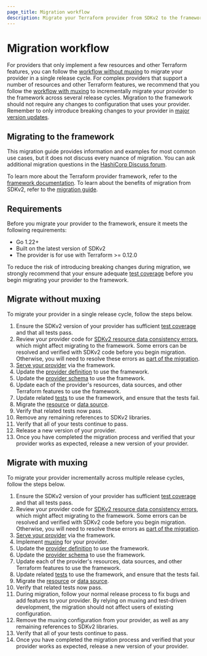 ```yaml
---
page_title: Migration workflow
description: Migrate your Terraform provider from SDKv2 to the framework by following this workflow.
---
```


# Migration workflow

For providers that only implement a few resources and other Terraform features,
you can follow the [workflow without muxing](#migrate-without-muxing) to migrate
your provider in a single release cycle. For complex providers that support a
number of resources and other Terraform features, we recommend that you follow
the [workflow with muxing](#migrate-with-muxing) to incrementally migrate your
provider to the framework across several release cycles. Migration to the
framework should not require any changes to configuration that uses your
provider. Remember to only introduce breaking changes to your provider in [major
version
updates](/terraform/plugin/best-practices/versioning#versioning-specification).

## Migrating to the framework

This migration guide provides information and examples for most common use
cases, but it does not discuss every nuance of migration. You can ask additional
migration questions in the [HashiCorp Discuss
forum](https://discuss.hashicorp.com/c/terraform-providers/tf-plugin-sdk/43).

To learn more about the Terraform provider framework, refer to the [framework
documentation](/terraform/plugin/framework/). To learn about the benefits of
migration from SDKv2, refer to the [migration
guide](/terraform/plugin/framework/migrating).

## Requirements

Before you migrate your provider to the framework, ensure it meets the following
requirements:

- Go 1.22+
- Built on the latest version of SDKv2
- The provider is for use with Terraform >= 0.12.0

To reduce the risk of introducing breaking changes during migration, we strongly
recommend that your ensure adequate [test
coverage](/terraform/plugin/sdkv2/testing) before you begin migrating your
provider to the framework.

## Migrate without muxing   

To migrate your provider in a single release cycle, follow the steps below.

1. Ensure the SDKv2 version of your provider has sufficient [test
   coverage](/terraform/plugin/sdkv2/testing) and that all tests pass.
1. Review your provider code for [SDKv2 resource data consistency
   errors](/terraform/plugin/sdkv2/resources/data-consistency-errors), which
   might affect migrating to the framework. Some errors can be resolved and
   verified with SDKv2 code before you begin migration. Otherwise, you will need
   to resolve these errors as [part of the
   migration](/terraform/plugin/framework/migrating/resources/crud#resolving-data-consistency-errors).
1. [Serve your
   provider](/terraform/plugin/framework/migrating/providers#serving-the-provider)
   via the framework.
1. Update the [provider
   definition](/terraform/plugin/framework/migrating/providers#provider-definition)
   to use the framework.
1. Update the [provider
   schema](/terraform/plugin/framework/migrating/providers#provider-schema) to use the framework.
1. Update each of the provider's resources, data sources, and other Terraform
   features to use the framework.
  1. Update related [tests](/terraform/plugin/framework/migrating/testing) to
     use the framework, and ensure that the tests fail.
  1. Migrate the [resource](/terraform/plugin/framework/migrating/resources) or
     [data source](/terraform/plugin/framework/migrating/data-sources).
  1. Verify that related tests now pass.
1. Remove any remaining references to SDKv2 libraries.
1. Verify that all of your tests continue to pass.
1. Release a new version of your provider.
1. Once you have completed the migration process and verified that your provider
   works as expected, release a new version of your provider.

## Migrate with muxing

To migrate your provider incrementally across multiple release cycles, follow
the steps below.

1. Ensure the SDKv2 version of your provider has sufficient [test
   coverage](/terraform/plugin/sdkv2/testing) and that all tests pass.
1. Review your provider code for [SDKv2 resource data consistency
   errors](/terraform/plugin/sdkv2/resources/data-consistency-errors), which
   might affect migrating to the framework. Some errors can be resolved and
   verified with SDKv2 code before you begin migration. Otherwise, you will need
   to resolve these errors as [part of the
   migration](/terraform/plugin/framework/migrating/resources/crud#resolving-data-consistency-errors).
1. [Serve your
   provider](/terraform/plugin/framework/migrating/providers#serving-the-provider)
   via the framework.
1. Implement [muxing](/terraform/plugin/framework/migrating/mux) for your provider.
1. Update the [provider
   definition](/terraform/plugin/framework/migrating/providers#provider-definition)
   to use the framework.
1. Update the [provider
   schema](/terraform/plugin/framework/migrating/providers#provider-schema) to use the framework.
1. Update each of the provider's resources, data sources, and other Terraform
   features to use the framework.
  1. Update related [tests](/terraform/plugin/framework/migrating/testing) to
     use the framework, and ensure that the tests fail.
  1. Migrate the [resource](/terraform/plugin/framework/migrating/resources) or
     [data source](/terraform/plugin/framework/migrating/data-sources).
  1. Verify that related tests now pass.
1. During migration, follow your normal release process to fix bugs and add
   features to your provider. By relying on muxing and test-driven development, the
   migration should not affect users of existing configuration.
1. Remove the muxing configuration from your provider, as well as any remaining references to SDKv2 libraries.
1. Verify that all of your tests continue to pass.
1. Once you have completed the migration process and verified that your provider
   works as expected, release a new version of your provider.

